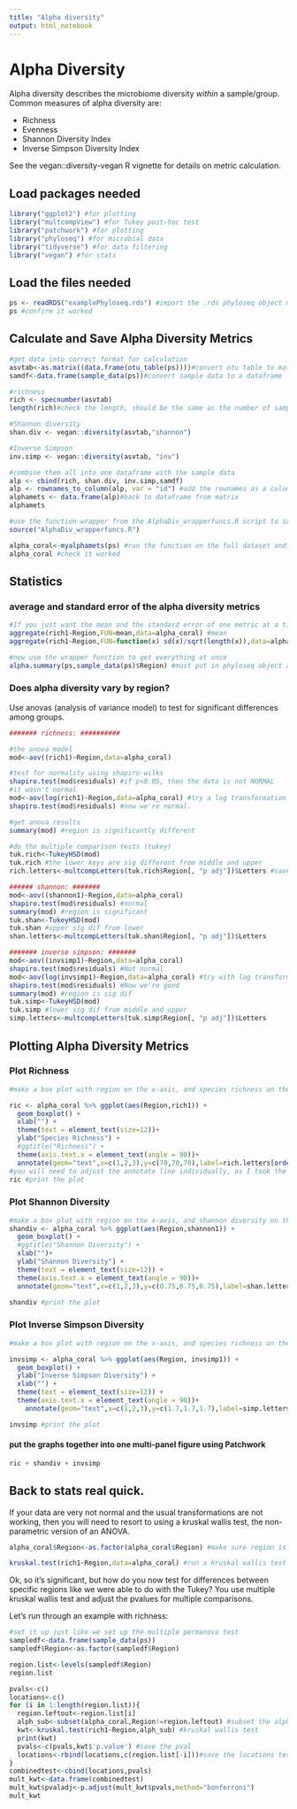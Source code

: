 ```yaml
---
title: "Alpha diversity"
output: html_notebook
---
```


# Alpha Diversity

Alpha diversity describes the microbiome diversity *within* a sample/group. Common measures of alpha diversity are:

- Richness
- Evenness
- Shannon Diversity Index
- Inverse Simpson Diversity Index

See the vegan::diversity-vegan R vignette for details on metric calculation.

## Load packages needed
```r
library("ggplot2") #for plotting
library("multcompView") #for Tukey post-hoc test
library("patchwork") #for plotting
library("phyloseq") #for microbial data
library("tidyverse") #for data filtering
library("vegan") #for stats
```


## Load the files needed
```r
ps <- readRDS("examplePhyloseq.rds") #import the .rds phyloseq object made in the intro to phyloseq notebook
ps #confirm it worked
```


## Calculate and Save Alpha Diversity Metrics
```r
#get data into correct format for calculation
asvtab<-as.matrix((data.frame(otu_table(ps))))#convert otu table to matrix
samdf<-data.frame(sample_data(ps))#convert sample data to a dataframe

#richness
rich <- specnumber(asvtab)
length(rich)#check the length, should be the same as the number of samples

#Shannon diversity
shan.div <- vegan::diversity(asvtab,"shannon")

#Inverse Simpson
inv.simp <- vegan::diversity(asvtab, "inv")

#combine them all into one dataframe with the sample data
alp <- cbind(rich, shan.div, inv.simp,samdf)
alp <- rownames_to_column(alp, var = "id") #add the rownames as a column
alphamets <- data.frame(alp)#back to dataframe from matrix
alphamets

#use the function wrapper from the AlphaDiv_wrapperfuncs.R script to save yourself some time (and lines of code)
source("AlphaDiv_wrapperfuncs.R")

alpha_coral<-myalphamets(ps) #run the function on the full dataset and save the output
alpha_coral #check it worked
```
## Statistics

### average and standard error of the alpha diversity metrics
```r
#If you just want the mean and the standard error of one metric at a time:
aggregate(rich1~Region,FUN=mean,data=alpha_coral) #mean
aggregate(rich1~Region,FUN=function(x) sd(x)/sqrt(length(x)),data=alpha_coral) #se

#now use the wrapper function to get everything at once
alpha.summary(ps,sample_data(ps)$Region) #must put in phyloseq object and then the sampledata variable that you are interested in

```

### Does alpha diversity vary by region?

Use anovas (analysis of variance model) to test for significant differences among groups.
```r

####### richness: ##########

#the anova model
mod<-aov((rich1)~Region,data=alpha_coral)

#test for normality using shapiro-wilks
shapiro.test(mod$residuals) #if p<0.05, then the data is not NORMAL
#it wasn't normal
mod<-aov(log(rich1)~Region,data=alpha_coral) #try a log transformation
shapiro.test(mod$residuals) #now we're normal.

#get anova results
summary(mod) #region is significantly different

#do the multiple comparison tests (tukey)
tuk.rich<-TukeyHSD(mod)
tuk.rich #the lower keys are sig different from middle and upper
rich.letters<-multcompLetters(tuk.rich$Region[, "p adj"])$Letters #save letters for plotting

###### shannon: #######
mod<-aov((shannon1)~Region,data=alpha_coral) 
shapiro.test(mod$residuals) #normal
summary(mod) #region is significant
tuk.shan<-TukeyHSD(mod)
tuk.shan #upper sig dif from lower
shan.letters<-multcompLetters(tuk.shan$Region[, "p adj"])$Letters

####### inverse simpson: #######
mod<-aov((invsimp1)~Region,data=alpha_coral)
shapiro.test(mod$residuals) #Not normal
mod<-aov(log(invsimp1)~Region,data=alpha_coral) #try with log transform
shapiro.test(mod$residuals) #Now we're good
summary(mod) #region is sig dif
tuk.simp<-TukeyHSD(mod)
tuk.simp #lower sig dif from middle and upper
simp.letters<-multcompLetters(tuk.simp$Region[, "p adj"])$Letters
```

## Plotting Alpha Diversity Metrics

### Plot Richness
```r
#make a box plot with region on the x-axis, and species richness on the y-axis, saved in a variable so that it can be saved later or used with patchwork

ric <- alpha_coral %>% ggplot(aes(Region,rich1)) + 
  geom_boxplot() + 
  xlab("") +  
  theme(text = element_text(size=12))+
  ylab("Species Richness") + 
  #ggtitle("Richness") + 
  theme(axis.text.x = element_text(angle = 90))+
  annotate(geom="text",x=c(1,2,3),y=c(70,70,70),label=rich.letters[order(names(rich.letters))],color="red")
#you will need to adjust the annotate line individually, as I took the easy way out when coding this instead of making it work with anything
ric #print the plot
```

### Plot Shannon Diversity
```r
#make a box plot with region on the x-axis, and shannon diversity on the y-axis, saved in a variable so that it can be saved later with ggsave
shandiv <- alpha_coral %>% ggplot(aes(Region,shannon1)) + 
  geom_boxplot() + 
  #ggtitle("Shannon Diversity") + 
  xlab("")+
  ylab("Shannon Diversity") + 
  theme(text = element_text(size=12)) + 
  theme(axis.text.x = element_text(angle = 90))+
  annotate(geom="text",x=c(1,2,3),y=c(0.75,0.75,0.75),label=shan.letters[order(names(shan.letters))],color="red")

shandiv #print the plot
```


### Plot Inverse Simpson Diversity
```r
#make a box plot with region on the x-axis, and species richness on the y-axis, saved in a variable so that it can be saved later with ggsave

invsimp <- alpha_coral %>% ggplot(aes(Region, invsimp1)) + 
  geom_boxplot() + 
  ylab("Inverse Simpson Diversity") + 
  xlab("") + 
  theme(text = element_text(size=12)) + 
  theme(axis.text.x = element_text(angle = 90))+
    annotate(geom="text",x=c(1,2,3),y=c(1.7,1.7,1.7),label=simp.letters[order(names(simp.letters))],color="red")

invsimp #print the plot
```

#### put the graphs together into one multi-panel figure using Patchwork
```r
ric + shandiv + invsimp 
```
## Back to stats real quick.

If your data are very not normal and the usual transformations are not working, then you will need to resort to using a kruskal wallis test, the non-parametric version of an ANOVA.


```r
alpha_coral$Region<-as.factor(alpha_coral$Region) #make sure region is a factor 

kruskal.test(rich1~Region,data=alpha_coral) #run a kruskal wallis test of richness by region 

```
Ok, so it's significant, but how do you now test for differences between specific regions like we were able to do with the Tukey? You use multiple kruskal wallis test and adjust the pvalues for multiple comparisons.

Let's run through an example with richness:
```r
#set it up just like we set up the multiple permanova test
sampledf<-data.frame(sample_data(ps))
sampledf$Region<-as.factor(sampledf$Region)

region.list<-levels(sampledf$Region)
region.list

pvals<-c()
locations<-c()
for (i in 1:length(region.list)){
  region.leftout<-region.list[i]
  alph_sub<-subset(alpha_coral,Region!=region.leftout) #subset the alpha metrics to just two locations
  kwt<-kruskal.test(rich1~Region,alph_sub) #kruskal wallis test
  print(kwt) 
  pvals<-c(pvals,kwt$'p.value') #save the pval 
  locations<-rbind(locations,c(region.list[-i]))#save the locations tested
}
combinedtest<-cbind(locations,pvals)
mult_kwt<-data.frame(combinedtest)
mult_kwt$pvaladj<-p.adjust(mult_kwt$pvals,method="bonferroni")
mult_kwt
```





